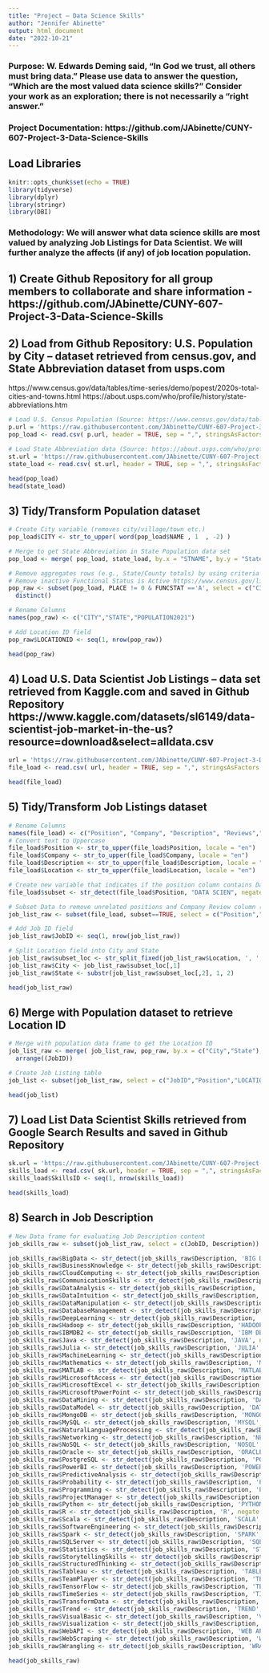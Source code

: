 ---
title: "Project – Data Science Skills"
author: "Jennifer Abinette"
output: html_document
date: "2022-10-21"
---
### Purpose: W. Edwards Deming said, “In God we trust, all others must bring data.” Please use data to answer the question, “Which are the most valued data science skills?” Consider your work as an exploration; there is not necessarily a “right answer.”

### Project Documentation: https://github.com/JAbinette/CUNY-607-Project-3-Data-Science-Skills 

## Load Libraries
```{r setup, include=FALSE}
knitr::opts_chunk$set(echo = TRUE)
library(tidyverse)
library(dplyr)
library(stringr)
library(DBI)
```
### Methodology: We will answer what data science skills are most valued by analyzing Job Listings for Data Scientist.  We will further analyze the affects (if any) of job location population.

## 1) Create Github Repository for all group members to collaborate and share information - https://github.com/JAbinette/CUNY-607-Project-3-Data-Science-Skills

## 2) Load from Github Repository: U.S. Population by City – dataset retrieved from census.gov, and State Abbreviation dataset from usps.com 
https://www.census.gov/data/tables/time-series/demo/popest/2020s-total-cities-and-towns.html
https://about.usps.com/who/profile/history/state-abbreviations.htm

```{r}
# Load U.S. Census Population (Source: https://www.census.gov/data/tables/time-series/demo/popest/2020s-total-cities-and-towns.html)
p.url = 'https://raw.githubusercontent.com/JAbinette/CUNY-607-Project-3-Data-Science-Skills/main/U.S.%20Census%207-1-2021%20Subcounty%20Population%20Estimates.csv'
pop_load <- read.csv( p.url, header = TRUE, sep = ",", stringsAsFactors = FALSE)

# Load State Abbreviation data (Source: https://about.usps.com/who/profile/history/state-abbreviations.htm)
st.url = 'https://raw.githubusercontent.com/JAbinette/CUNY-607-Project-3-Data-Science-Skills/main/State%20Abbreviations.csv'
state_load <- read.csv( st.url, header = TRUE, sep = ",", stringsAsFactors = FALSE)

head(pop_load)
head(state_load)
```
## 3) Tidy/Transform Population dataset 

```{r}
# Create City variable (removes city/village/town etc.)
pop_load$CITY <- str_to_upper( word(pop_load$NAME , 1  , -2) )

# Merge to get State Abbreviation in State Population data set
pop_load <- merge( pop_load, state_load, by.x = "STNAME", by.y = "State", all.x = TRUE)

# Remove aggregates rows (e.g., State/County totals) by using criteria Place does not equal 0 https://www.census.gov/programs-surveys/geography/guidance/geo-identifiers.html
# Remove inactive Functional Status is Active https://www.census.gov/library/reference/code-lists/functional-status-codes.html#:~:text=The%20functional%20status%20(FUNCSTAT)%20code,each%20code%20is%20valid%20for.
pop_raw <- subset(pop_load, PLACE != 0 & FUNCSTAT =='A', select = c("CITY","ST","POPESTIMATE2021")) %>%
  distinct()

# Rename Columns
names(pop_raw) <- c("CITY","STATE","POPULATION2021")

# Add Location ID field
pop_raw$LOCATIONID <- seq(1, nrow(pop_raw))

head(pop_raw)
```

## 4) Load U.S. Data Scientist Job Listings – data set retrieved from Kaggle.com and saved in Github Repository https://www.kaggle.com/datasets/sl6149/data-scientist-job-market-in-the-us?resource=download&select=alldata.csv 
```{r}
url = 'https://raw.githubusercontent.com/JAbinette/CUNY-607-Project-3-Data-Science-Skills/main/U.S.%20Data%20Science%20Jobs.csv'
file_load <- read.csv( url, header = TRUE, sep = ",", stringsAsFactors = FALSE)

head(file_load)
```
## 5) Tidy/Transform Job Listings dataset
```{r}
# Rename Columns
names(file_load) <- c("Position", "Company", "Description", "Reviews","Location")
# Convert text to Uppercase
file_load$Position <- str_to_upper(file_load$Position, locale = "en")
file_load$Company <- str_to_upper(file_load$Company, locale = "en")
file_load$Description <- str_to_upper(file_load$Description, locale = "en")
file_load$Location <- str_to_upper(file_load$Location, locale = "en")

# Create new variable that indicates if the position column contains Data Scientist/Science
file_load$subset <- str_detect(file_load$Position, "DATA SCIEN", negate = FALSE)

# Subset Data to remove unrelated positions and Company Review column (1444 Jobs)
job_list_raw <- subset(file_load, subset==TRUE, select = c("Position","Company","Description","Location") )

# Add Job ID field
job_list_raw$JobID <- seq(1, nrow(job_list_raw))

# Split Location field into City and State
job_list_raw$subset_loc <- str_split_fixed(job_list_raw$Location, ', ', 2)
job_list_raw$City <- job_list_raw$subset_loc[,1]
job_list_raw$State <- substr(job_list_raw$subset_loc[,2], 1, 2)

head(job_list_raw)
```

## 6) Merge with Population dataset to retrieve Location ID
```{r}
# Merge with population data frame to get the Location ID
job_list_raw <- merge( job_list_raw, pop_raw, by.x = c("City","State"), by.y = c("CITY","STATE"), all.x = TRUE) %>%
  arrange((JobID))

# Create Job Listing table
job_list <- subset(job_list_raw, select = c("JobID","Position","LOCATIONID","Company","Description"))

head(job_list)
```

## 7) Load List Data Scientist Skills retrieved from Google Search Results and saved in Github Repository 
```{r}
sk.url = 'https://raw.githubusercontent.com/JAbinette/CUNY-607-Project-3-Data-Science-Skills/main/Data%20Scientist%20Skills%20-%20Google%20Search%20Results.csv'
skills_load <- read.csv( sk.url, header = TRUE, sep = ",", stringsAsFactors = FALSE)
skills_load$SkillsID <- seq(1, nrow(skills_load))

head(skills_load)
```

## 8) Search in Job Description
```{r}
# New Data frame for evaluating Job Description content
job_skills_raw <- subset(job_list_raw, select = c(JobID, Description))

job_skills_raw$BigData <- str_detect(job_skills_raw$Description, 'BIG DATA', negate = FALSE)
job_skills_raw$BusinessKnowledge <- str_detect(job_skills_raw$Description, 'BUSINESS KNOWLEDGE', negate = FALSE)
job_skills_raw$CloudComputing <- str_detect(job_skills_raw$Description, 'CLOUD COMPUTING', negate = FALSE)
job_skills_raw$CommunicationSkills <- str_detect(job_skills_raw$Description, 'COMMUNICATION SKILLS', negate = FALSE)
job_skills_raw$DataAnalysis <- str_detect(job_skills_raw$Description, 'DATA ANALYSIS', negate = FALSE)
job_skills_raw$DataIntuition <- str_detect(job_skills_raw$Description, 'DATA INTUITION', negate = FALSE)
job_skills_raw$DataManipulation <- str_detect(job_skills_raw$Description, 'DATA MANIPULATION', negate = FALSE)
job_skills_raw$DatabaseManagement <- str_detect(job_skills_raw$Description, 'DATABASE MANAGEMENT', negate = FALSE)
job_skills_raw$DeepLearning <- str_detect(job_skills_raw$Description, 'DEEP LEARNING', negate = FALSE)
job_skills_raw$Hadoop <- str_detect(job_skills_raw$Description, 'HADOOP', negate = FALSE)
job_skills_raw$IBMDB2 <- str_detect(job_skills_raw$Description, 'IBM DB2', negate = FALSE)
job_skills_raw$Java <- str_detect(job_skills_raw$Description, 'JAVA', negate = FALSE)
job_skills_raw$Julia <- str_detect(job_skills_raw$Description, 'JULIA', negate = FALSE)
job_skills_raw$MachineLearning <- str_detect(job_skills_raw$Description, 'MACHINE LEARNING', negate = FALSE)
job_skills_raw$Mathematics <- str_detect(job_skills_raw$Description, 'MATHEMATICS', negate = FALSE)
job_skills_raw$MATLAB <- str_detect(job_skills_raw$Description, 'MATLAB', negate = FALSE)
job_skills_raw$MicrosoftAccess <- str_detect(job_skills_raw$Description, 'MICROSOFT ACCESS', negate = FALSE)
job_skills_raw$MicrosoftExcel <- str_detect(job_skills_raw$Description, 'MICROSOFT EXCEL', negate = FALSE)
job_skills_raw$MicrosoftPowerPoint <- str_detect(job_skills_raw$Description, 'MICROSOFT POWERPOINT', negate = FALSE)
job_skills_raw$DataMining <- str_detect(job_skills_raw$Description, 'DATA MINING', negate = FALSE)
job_skills_raw$DataModel <- str_detect(job_skills_raw$Description, 'DATA MODEL', negate = FALSE)
job_skills_raw$MongoDB <- str_detect(job_skills_raw$Description, 'MONGODB', negate = FALSE)
job_skills_raw$MySQL <- str_detect(job_skills_raw$Description, 'MYSQL', negate = FALSE)
job_skills_raw$NaturalLanguageProcessing <- str_detect(job_skills_raw$Description, 'NATURAL LANGUAGE PROCESSING', negate = FALSE)
job_skills_raw$Networking <- str_detect(job_skills_raw$Description, 'NETWORKING', negate = FALSE)
job_skills_raw$NoSQL <- str_detect(job_skills_raw$Description, 'NOSQL', negate = FALSE)
job_skills_raw$Oracle <- str_detect(job_skills_raw$Description, 'ORACLE', negate = FALSE)
job_skills_raw$PostgreSQL <- str_detect(job_skills_raw$Description, 'POSTGRESQL', negate = FALSE)
job_skills_raw$PowerBI <- str_detect(job_skills_raw$Description, 'POWER BI', negate = FALSE)
job_skills_raw$PredictiveAnalysis <- str_detect(job_skills_raw$Description, 'PREDICTIVE ANALYSIS', negate = FALSE)
job_skills_raw$Probability <- str_detect(job_skills_raw$Description, 'PROBABILITY', negate = FALSE)
job_skills_raw$Programming <- str_detect(job_skills_raw$Description, 'PROGRAMMING', negate = FALSE)
job_skills_raw$ProjectManager <- str_detect(job_skills_raw$Description, 'PROJECT MANAGER', negate = FALSE)
job_skills_raw$Python <- str_detect(job_skills_raw$Description, 'PYTHON', negate = FALSE)
job_skills_raw$R <- str_detect(job_skills_raw$Description, 'R', negate = FALSE)
job_skills_raw$Scala <- str_detect(job_skills_raw$Description, 'SCALA', negate = FALSE)
job_skills_raw$SoftwareEngineering <- str_detect(job_skills_raw$Description, 'SOFTWARE ENGINEERING', negate = FALSE)
job_skills_raw$Spark <- str_detect(job_skills_raw$Description, 'SPARK', negate = FALSE)
job_skills_raw$SQLServer <- str_detect(job_skills_raw$Description, 'SQL SERVER', negate = FALSE)
job_skills_raw$Statistics <- str_detect(job_skills_raw$Description, 'STATISTICS', negate = FALSE)
job_skills_raw$StorytellingSkills <- str_detect(job_skills_raw$Description, 'STORYTELLING SKILLS', negate = FALSE)
job_skills_raw$StructuredThinking <- str_detect(job_skills_raw$Description, 'STRUCTURED THINKING', negate = FALSE)
job_skills_raw$Tableau <- str_detect(job_skills_raw$Description, 'TABLEAU', negate = FALSE)
job_skills_raw$TeamPlayer <- str_detect(job_skills_raw$Description, 'TEAM PLAYER', negate = FALSE)
job_skills_raw$TensorFlow <- str_detect(job_skills_raw$Description, 'TENSORFLOW', negate = FALSE)
job_skills_raw$TimeSeries <- str_detect(job_skills_raw$Description, 'TIME SERIES', negate = FALSE)
job_skills_raw$TransformData <- str_detect(job_skills_raw$Description, 'TRANSFORM DATA', negate = FALSE)
job_skills_raw$Trend <- str_detect(job_skills_raw$Description, 'TREND', negate = FALSE)
job_skills_raw$VisualBasic <- str_detect(job_skills_raw$Description, 'VISUAL BASIC', negate = FALSE)
job_skills_raw$Visualization <- str_detect(job_skills_raw$Description, 'VISUALIZATION', negate = FALSE)
job_skills_raw$WebAPI <- str_detect(job_skills_raw$Description, 'WEB API', negate = FALSE)
job_skills_raw$WebScraping <- str_detect(job_skills_raw$Description, 'WEB SCRAPING', negate = FALSE)
job_skills_raw$Wrangling <- str_detect(job_skills_raw$Description, 'WRANGLING', negate = FALSE)

head(job_skills_raw)
```

